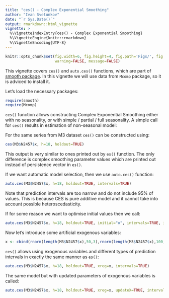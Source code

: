 ```yaml
---
title: "ces() - Complex Exponential Smoothing"
author: "Ivan Svetunkov"
date: "`r Sys.Date()`"
output: rmarkdown::html_vignette
vignette: >
  %\VignetteIndexEntry{ces() - Complex Exponential Smoothing}
  %\VignetteEngine{knitr::rmarkdown}
  %\VignetteEncoding{UTF-8}
---
```


```r
knitr::opts_chunk$set(fig.width=6, fig.height=4, fig.path='Figs/', fig.show='hold',
                      warning=FALSE, message=FALSE)
```

This vignette covers `ces()` and `auto.ces()` functions, which are part of [smooth package](smooth.html). In this vignette we will use data from `Mcomp` package, so it is adviced to install it.

Let's load the necessary packages:

```r
require(smooth)
require(Mcomp)
```

`ces()` function allows constructing Complex Exponential Smoothing either with no seasonality, or with simple / partial / full seasonality. A simple call for `ces()` results in estimation of non-seasonal model:

For the same series from M3 dataset `ces()` can be constructed using:
```r
ces(M3$N2457$x, h=18, holdout=TRUE)
```

This output is very similar to ones printed out by `es()` function. The only difference is complex smoothing parameter values which are printed out instead of persistence vector in `es()`.

If we want automatic model selection, then we use `auto.ces()` function:
```r
auto.ces(M3$N2457$x, h=18, holdout=TRUE, intervals=TRUE)
```

Note that prediction intervals are too narrow and do not include 95% of values. This is because CES is pure additive model and it cannot take into account possible heteroscedasticity.

If for some reason we want to optimise initial values then we call:
```r
auto.ces(M3$N2457$x, h=18, holdout=TRUE, initial="o", intervals=TRUE, intervalsType="s")
```

Now let's introduce some artificial exogenous variables:
```r
x <- cbind(rnorm(length(M3$N2457$x),50,3),rnorm(length(M3$N2457$x),100,7))
```

`ces()` allows using exogenous variables and different types of prediction intervals in exactly the same manner as `es()`:
```r
auto.ces(M3$N2457$x, h=18, holdout=TRUE, xreg=x, intervals=TRUE)
```

The same model but with updated parameters of exogenous variables is called:
```r
auto.ces(M3$N2457$x, h=18, holdout=TRUE, xreg=x, updateX=TRUE, intervals=TRUE)
```

